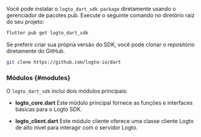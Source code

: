 
<Tabs>

<TabItem value="pub" label="pub.dev">

Você pode instalar o `logto_dart_sdk package` diretamente usando o gerenciador de pacotes pub. Execute o seguinte comando no diretório raiz do seu projeto:

```bash
flutter pub get logto_dart_sdk
```

</TabItem>

<TabItem value="github" label="GitHub">

Se preferir criar sua própria versão do SDK, você pode clonar o repositório diretamente do GitHub.

```bash
git clone https://github.com/logto-io/dart
```

</TabItem>

</Tabs>

### Módulos \{#modules}

O `logto_dart_sdk` inclui dois módulos principais:

- **logto_core.dart** Este módulo principal fornece as funções e interfaces básicas para o Logto SDK.

- **logto_client.dart** Este módulo cliente oferece uma classe cliente Logto de alto nível para interagir com o servidor Logto.
